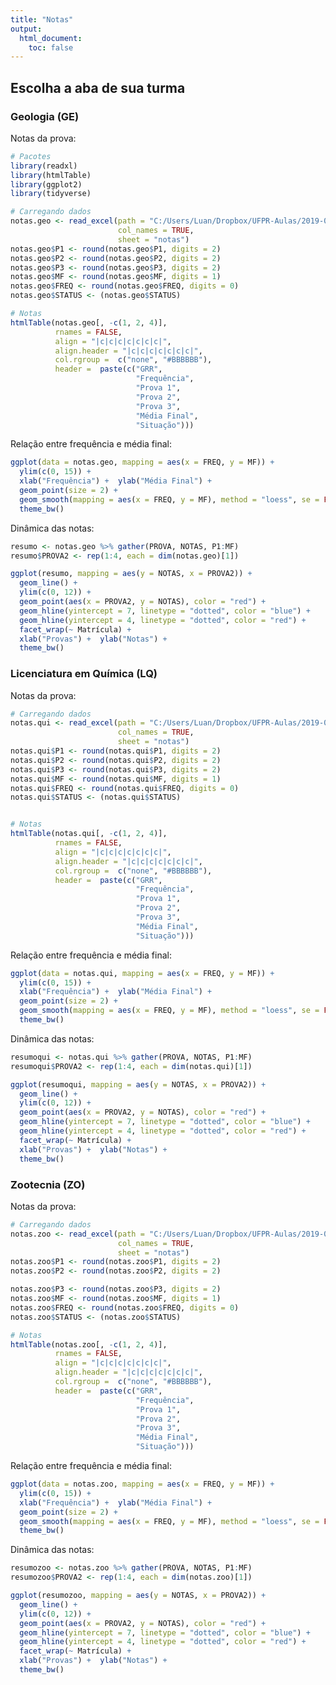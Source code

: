 ```yaml
---
title: "Notas"
output:
  html_document:
    toc: false
---
```


## Escolha a aba de sua turma {.tabset}

### Geologia (GE)

Notas da prova:

```r

# Pacotes
library(readxl)
library(htmlTable)
library(ggplot2)
library(tidyverse)

# Carregando dados
notas.geo <- read_excel(path = "C:/Users/Luan/Dropbox/UFPR-Aulas/2019-02/Geologia_2019_02/Geologia_RelatoriodeDiariodeClasseExcel.xls", 
                        col_names = TRUE, 
                        sheet = "notas")
notas.geo$P1 <- round(notas.geo$P1, digits = 2)
notas.geo$P2 <- round(notas.geo$P2, digits = 2)
notas.geo$P3 <- round(notas.geo$P3, digits = 2)
notas.geo$MF <- round(notas.geo$MF, digits = 1)
notas.geo$FREQ <- round(notas.geo$FREQ, digits = 0)
notas.geo$STATUS <- (notas.geo$STATUS)

# Notas
htmlTable(notas.geo[, -c(1, 2, 4)], 
          rnames = FALSE,  
          align = "|c|c|c|c|c|c|c|",
          align.header = "|c|c|c|c|c|c|c|", 
          col.rgroup =  c("none", "#BBBBBB"), 
          header =  paste(c("GRR", 
                            "Frequência", 
                            "Prova 1", 
                            "Prova 2", 
                            "Prova 3", 
                            "Média Final", 
                            "Situação")))
```

Relação entre frequência e média final:

```r

ggplot(data = notas.geo, mapping = aes(x = FREQ, y = MF)) + 
  ylim(c(0, 15)) + 
  xlab("Frequência") +  ylab("Média Final") + 
  geom_point(size = 2) + 
  geom_smooth(mapping = aes(x = FREQ, y = MF), method = "loess", se = FALSE) + 
  theme_bw()

```

Dinâmica das notas:

```r

resumo <- notas.geo %>% gather(PROVA, NOTAS, P1:MF)
resumo$PROVA2 <- rep(1:4, each = dim(notas.geo)[1])

ggplot(resumo, mapping = aes(y = NOTAS, x = PROVA2)) + 
  geom_line() + 
  ylim(c(0, 12)) + 
  geom_point(aes(x = PROVA2, y = NOTAS), color = "red") + 
  geom_hline(yintercept = 7, linetype = "dotted", color = "blue") + 
  geom_hline(yintercept = 4, linetype = "dotted", color = "red") + 
  facet_wrap(~ Matrícula) + 
  xlab("Provas") +  ylab("Notas") + 
  theme_bw()

```





### Licenciatura em Química (LQ)

Notas da prova:

```r

# Carregando dados
notas.qui <- read_excel(path = "C:/Users/Luan/Dropbox/UFPR-Aulas/2019-02/Licenciatura_Quimica_2019_02/Quimica_RelatoriodeDiariodeClasseExcel.xls", 
                        col_names = TRUE, 
                        sheet = "notas")
notas.qui$P1 <- round(notas.qui$P1, digits = 2)
notas.qui$P2 <- round(notas.qui$P2, digits = 2)
notas.qui$P3 <- round(notas.qui$P3, digits = 2)
notas.qui$MF <- round(notas.qui$MF, digits = 1)
notas.qui$FREQ <- round(notas.qui$FREQ, digits = 0)
notas.qui$STATUS <- (notas.qui$STATUS)


# Notas
htmlTable(notas.qui[, -c(1, 2, 4)], 
          rnames = FALSE,  
          align = "|c|c|c|c|c|c|c|",
          align.header = "|c|c|c|c|c|c|c|", 
          col.rgroup =  c("none", "#BBBBBB"), 
          header =  paste(c("GRR", 
                            "Frequência", 
                            "Prova 1", 
                            "Prova 2", 
                            "Prova 3", 
                            "Média Final", 
                            "Situação")))

```


Relação entre frequência e média final:

```r

ggplot(data = notas.qui, mapping = aes(x = FREQ, y = MF)) + 
  ylim(c(0, 15)) + 
  xlab("Frequência") +  ylab("Média Final") + 
  geom_point(size = 2) + 
  geom_smooth(mapping = aes(x = FREQ, y = MF), method = "loess", se = FALSE) + 
  theme_bw()

```

Dinâmica das notas:

```r

resumoqui <- notas.qui %>% gather(PROVA, NOTAS, P1:MF)
resumoqui$PROVA2 <- rep(1:4, each = dim(notas.qui)[1])

ggplot(resumoqui, mapping = aes(y = NOTAS, x = PROVA2)) + 
  geom_line() + 
  ylim(c(0, 12)) + 
  geom_point(aes(x = PROVA2, y = NOTAS), color = "red") + 
  geom_hline(yintercept = 7, linetype = "dotted", color = "blue") + 
  geom_hline(yintercept = 4, linetype = "dotted", color = "red") + 
  facet_wrap(~ Matrícula) + 
  xlab("Provas") +  ylab("Notas") + 
  theme_bw()

```


### Zootecnia (ZO)

Notas da prova:
```r

# Carregando dados
notas.zoo <- read_excel(path = "C:/Users/Luan/Dropbox/UFPR-Aulas/2019-02/Zootecnia_2019_02/Zootecnia_RelatoriodeDiariodeClasseExcel.xls", 
                        col_names = TRUE, 
                        sheet = "notas")
notas.zoo$P1 <- round(notas.zoo$P1, digits = 2)
notas.zoo$P2 <- round(notas.zoo$P2, digits = 2)

notas.zoo$P3 <- round(notas.zoo$P3, digits = 2)
notas.zoo$MF <- round(notas.zoo$MF, digits = 1)
notas.zoo$FREQ <- round(notas.zoo$FREQ, digits = 0)
notas.zoo$STATUS <- (notas.zoo$STATUS)

# Notas
htmlTable(notas.zoo[, -c(1, 2, 4)], 
          rnames = FALSE,  
          align = "|c|c|c|c|c|c|c|",
          align.header = "|c|c|c|c|c|c|c|", 
          col.rgroup =  c("none", "#BBBBBB"), 
          header =  paste(c("GRR", 
                            "Frequência", 
                            "Prova 1", 
                            "Prova 2", 
                            "Prova 3", 
                            "Média Final", 
                            "Situação")))

```


Relação entre frequência e média final:

```r

ggplot(data = notas.zoo, mapping = aes(x = FREQ, y = MF)) + 
  ylim(c(0, 15)) + 
  xlab("Frequência") +  ylab("Média Final") + 
  geom_point(size = 2) + 
  geom_smooth(mapping = aes(x = FREQ, y = MF), method = "loess", se = FALSE) + 
  theme_bw()

```

Dinâmica das notas:

```r

resumozoo <- notas.zoo %>% gather(PROVA, NOTAS, P1:MF)
resumozoo$PROVA2 <- rep(1:4, each = dim(notas.zoo)[1])

ggplot(resumozoo, mapping = aes(y = NOTAS, x = PROVA2)) + 
  geom_line() + 
  ylim(c(0, 12)) + 
  geom_point(aes(x = PROVA2, y = NOTAS), color = "red") + 
  geom_hline(yintercept = 7, linetype = "dotted", color = "blue") + 
  geom_hline(yintercept = 4, linetype = "dotted", color = "red") + 
  facet_wrap(~ Matrícula) + 
  xlab("Provas") +  ylab("Notas") + 
  theme_bw()

```